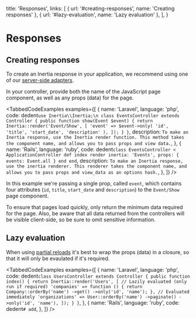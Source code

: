 
  title: 'Responses',
  links: [
    { url: '#creating-responses', name: 'Creating responses' },
    { url: '#lazy-evaluation', name: 'Lazy evaluation' },
  ],
}

# Responses

## Creating responses

To create an Inertia response in your application, we recommend using one of our <a href="/server-side-setup">server-side adapters</a>.

In your controller, provide both the name of the JavaScript page component, as well as any props (data) for the page.

<TabbedCodeExamples
  examples={[
    {
      name: 'Laravel',
      language: 'php',
      code: dedent`
        use Inertia\\Inertia;\n
        class EventsController extends Controller
        {
            public function show(Event $event)
            {
                return Inertia::render('Event/Show', [
                    'event' => $event->only(
                        'id',
                        'title',
                        'start_date',
                        'description'
                    ),
                ]);
            }
        }
      `,
      description: `To make an Inertia response, use the Inertia render function. This method takes the component name, and allows you to pass props and view data.`,
    },
    {
      name: 'Rails',
      language: 'ruby',
      code: dedent`
        class EventsController < ApplicationController
          def index
            render inertia: 'Events',
              props: {
                events: Event.all
              }
          end
        end
      `,
      description: `To make an Inertia response, use the inertia renderer. This renderer takes the component name, and allows you to pass props and view_data as an options hash.`,
    },
  ]}
/>

In this example we're passing a single prop, called `event`, which contains four attributes (`id`, `title`, `start_date` and `description`) to the `Event/Show` page component.

<Notice>
  To ensure that pages load quickly, only return the minimum data required for the page. Also, be aware that all data
  returned from the controllers will be visible client-side, so be sure to omit sensitive information.
</Notice>

## Lazy evaluation

When using [partial reloads](/requests#partial-reloads) it's best to wrap the props (data) in a closure, so that it will only be evaulated if it's required.

<TabbedCodeExamples
  examples={[
    {
      name: 'Laravel',
      language: 'php',
      code: dedent`
        class UsersController extends Controller
        {
            public function index()
            {
                return Inertia::render('Users', [
                    // Lazily evaluated (only run if required)
                    'companies' => function () {
                        return Company::orderBy('name')
                            ->get()
                            ->only('id', 'name');
                    },
                    // Evaluated immediately
                    'organizations' => User::orderBy('name')
                        ->paginate()
                        ->only('id', 'name'),
                ]);
            }
        }
      `,
    },
    {
      name: 'Rails',
      language: 'ruby',
      code: dedent`
        # add
      `,
    },
  ]}
/>
